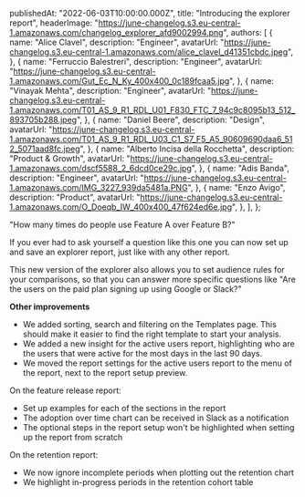 
  publishedAt: "2022-06-03T10:00:00.000Z",
  title: "Introducing the explorer report",
  headerImage:
    "https://june-changelog.s3.eu-central-1.amazonaws.com/changelog_explorer_afd9002994.png",
  authors: [
    {
      name: "Alice Clavel",
      description: "Engineer",
      avatarUrl:
        "https://june-changelog.s3.eu-central-1.amazonaws.com/alice_clavel_d41351cbdc.jpeg",
    },
    {
      name: "Ferruccio Balestreri",
      description: "Engineer",
      avatarUrl:
        "https://june-changelog.s3.eu-central-1.amazonaws.com/Gut_Ec_N_Ky_400x400_0c189fcaa5.jpg",
    },
    {
      name: "Vinayak Mehta",
      description: "Engineer",
      avatarUrl:
        "https://june-changelog.s3.eu-central-1.amazonaws.com/T01_AS_9_R1_RDL_U01_F830_FTC_7_94c9c8095b13_512_893705b288.jpeg",
    },
    {
      name: "Daniel Beere",
      description: "Design",
      avatarUrl:
        "https://june-changelog.s3.eu-central-1.amazonaws.com/T01_AS_9_R1_RDL_U03_C1_S7_F5_A5_90609690daa6_512_5071aad8fc.jpeg",
    },
    {
      name: "Alberto Incisa della Rocchetta",
      description: "Product & Growth",
      avatarUrl:
        "https://june-changelog.s3.eu-central-1.amazonaws.com/dscf5588_2_6dcd0ce29c.jpg",
    },
    {
      name: "Adis Banda",
      description: "Engineer",
      avatarUrl:
        "https://june-changelog.s3.eu-central-1.amazonaws.com/IMG_3227_939da5481a.PNG",
    },
    {
      name: "Enzo Avigo",
      description: "Product",
      avatarUrl:
        "https://june-changelog.s3.eu-central-1.amazonaws.com/O_Doeqb_IW_400x400_47f624ed6e.jpg",
    },
  ],
};

"How many times do people use Feature A over Feature B?"

If you ever had to ask yourself a question like this one you can now set up and save an explorer report, just like with any other report.

This new version of the explorer also allows you to set audience rules for your comparisons, so that you can answer more specific questions like "Are the users on the paid plan signing up using Google or Slack?"

**Other improvements**

- We added sorting, search and filtering on the Templates page. This should make it easier to find the right template to start your analysis.
- We added a new insight for the active users report, highlighting who are the users that were active for the most days in the last 90 days.
- We moved the report settings for the active users report to the menu of the report, next to the report setup preview.

On the feature release report:

- Set up examples for each of the sections in the report
- The adoption over time chart can be received in Slack as a notification
- The optional steps in the report setup won't be highlighted when setting up the report from scratch

On the retention report:

- We now ignore incomplete periods when plotting out the retention chart
- We highlight in-progress periods in the retention cohort table

